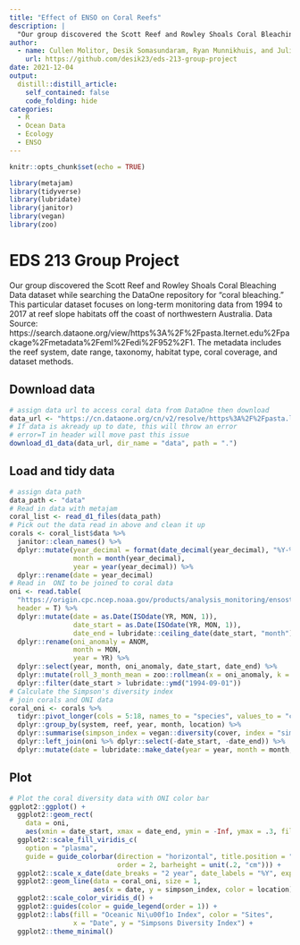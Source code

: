 ```yaml
---
title: "Effect of ENSO on Coral Reefs"
description: |
  "Our group discovered the Scott Reef and Rowley Shoals Coral Bleaching Data dataset while searching the DataOne repository for “coral bleaching.” This particular dataset focuses on long-term monitoring data from 1994 to 2017 at reef slope habitats off the coast of northwestern Australia."
author:
  - name: Cullen Molitor, Desik Somasundaram, Ryan Munnikhuis, and Julia Parish
    url: https://github.com/desik23/eds-213-group-project
date: 2021-12-04
output:
  distill::distill_article:
    self_contained: false
    code_folding: hide
categories:
  - R
  - Ocean Data
  - Ecology
  - ENSO
---
```


```r
knitr::opts_chunk$set(echo = TRUE)
```

```r
library(metajam)
library(tidyverse)
library(lubridate)
library(janitor)
library(vegan)
library(zoo)
```
# EDS 213 Group Project
Our group discovered the Scott Reef and Rowley Shoals Coral Bleaching Data dataset while searching the DataOne repository for “coral bleaching.” This particular dataset focuses on long-term monitoring data from 1994 to 2017 at reef slope habitats off the coast of northwestern Australia. Data Source: https://search.dataone.org/view/https%3A%2F%2Fpasta.lternet.edu%2Fpackage%2Fmetadata%2Feml%2Fedi%2F952%2F1. The metadata includes the reef system, date range, taxonomy, habitat type, coral coverage, and dataset methods. 

## Download data
```r
# assign data url to access coral data from DataOne then download
data_url <- "https://cn.dataone.org/cn/v2/resolve/https%3A%2F%2Fpasta.lternet.edu%2Fpackage%2Fdata%2Feml%2Fedi%2F952%2F1%2Ff6212784c45d0a077f2c863868d22c4b"
# If data is akready up to date, this will throw an error
# error=T in header will move past this issue
download_d1_data(data_url, dir_name = "data", path = ".")
```
## Load and tidy data
```r
# assign data path
data_path <- "data"
# Read in data with metajam
coral_list <- read_d1_files(data_path)
# Pick out the data read in above and clean it up
corals <- coral_list$data %>% 
  janitor::clean_names() %>% 
  dplyr::mutate(year_decimal = format(date_decimal(year_decimal), "%Y-%m-%d"),
                month = month(year_decimal),
                year = year(year_decimal)) %>% 
  dplyr::rename(date = year_decimal)
# Read in  ONI to be joined to coral data
oni <- read.table(
  "https://origin.cpc.ncep.noaa.gov/products/analysis_monitoring/ensostuff/detrend.nino34.ascii.txt",
  header = T) %>%
  dplyr::mutate(date = as.Date(ISOdate(YR, MON, 1)),
                date_start = as.Date(ISOdate(YR, MON, 1)),
                date_end = lubridate::ceiling_date(date_start, "month")) %>%
  dplyr::rename(oni_anomaly = ANOM,
                month = MON,
                year = YR) %>% 
  dplyr::select(year, month, oni_anomaly, date_start, date_end) %>% 
  dplyr::mutate(roll_3_month_mean = zoo::rollmean(x = oni_anomaly, k = 3, fill = NA, align = "right")) %>% 
  dplyr::filter(date_start > lubridate::ymd("1994-09-01"))
# Calculate the Simpson's diversity index 
# join corals and ONI data
coral_oni <- corals %>% 
  tidyr::pivot_longer(cols = 5:18, names_to = "species", values_to = "cover") %>% 
  dplyr::group_by(system, reef, year, month, location) %>% 
  dplyr::summarise(simpson_index = vegan::diversity(cover, index = "simpson")) %>% 
  dplyr::left_join(oni %>% dplyr::select(-date_start, -date_end)) %>% 
  dplyr::mutate(date = lubridate::make_date(year = year, month = month, day = 1))
```

## Plot
```r
# Plot the coral diversity data with ONI color bar
ggplot2::ggplot() +
  ggplot2::geom_rect(
    data = oni,
    aes(xmin = date_start, xmax = date_end, ymin = -Inf, ymax = .3, fill = oni_anomaly)) +
  ggplot2::scale_fill_viridis_c(
    option = "plasma",
    guide = guide_colorbar(direction = "horizontal", title.position = "top",
                           order = 2, barheight = unit(.2, "cm"))) +
  ggplot2::scale_x_date(date_breaks = "2 year", date_labels = "%Y", expand = expansion(mult = c(0,0))) +
  ggplot2::geom_line(data = coral_oni, size = 1,
                     aes(x = date, y = simpson_index, color = location)) +
  ggplot2::scale_color_viridis_d() +
  ggplot2::guides(color = guide_legend(order = 1)) +
  ggplot2::labs(fill = "Oceanic Ni\u00f1o Index", color = "Sites", 
                x = "Date", y = "Simpsons Diversity Index") +
  ggplot2::theme_minimal()
```
